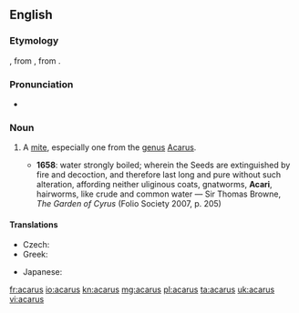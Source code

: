 ==English==
{{wikipedia|Acarina}}

===Etymology===
{{etyl|NL.|en}}, from {{etyl|grc|en}} {{term|ἄκαρι||cheese mite, tick|tr=akari|lang=grc}}, from {{term|ἀκαρής||tiny|tr=akarēs|lang=grc}}.

===Pronunciation===
* {{IPA|/ˈæk.ə.ɹəs/}}

===Noun===
{{en-noun|acari}}

# {{context|zoology|lang=en}} A [[mite]], especially one from the [[genus]] [[Acarus]].
#* '''1658''': water strongly boiled; wherein the Seeds are extinguished by fire and decoction, and therefore last long and pure without such alteration, affording neither uliginous coats, gnatworms, '''Acari''', hairworms, like crude and common water — Sir Thomas Browne, ''The Garden of Cyrus'' (Folio Society 2007, p. 205)

====Translations====
{{trans-top|genus}}
* Czech: {{t|cs|roztoč|m}}
* Greek: {{t+|el|άκαρι|n|tr=ákari|sc=Grek}}
{{trans-mid}}
* Japanese: {{t|ja|ダニ|tr=dani|sc=Jpan}}
{{trans-bottom}}

[[fr:acarus]]
[[io:acarus]]
[[kn:acarus]]
[[mg:acarus]]
[[pl:acarus]]
[[ta:acarus]]
[[uk:acarus]]
[[vi:acarus]]
